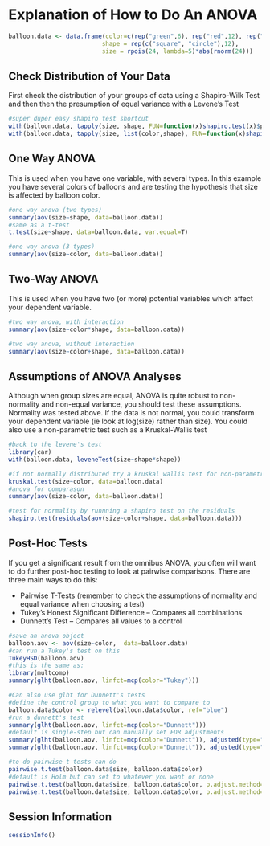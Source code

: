 Explanation of How to Do An ANOVA
===================================

```r
balloon.data <- data.frame(color=c(rep("green",6), rep("red",12), rep("blue",6)),
                          shape = rep(c("square", "circle"),12),
                          size = rpois(24, lambda=5)*abs(rnorm(24)))
```

Check Distribution of Your Data
---------------------------------

First check the distribution of your groups of data using a Shapiro-Wilk Test and then then the presumption of equal variance with a Levene's Test

```r
#super duper easy shapiro test shortcut
with(balloon.data, tapply(size, shape, FUN=function(x)shapiro.test(x)$p.value))
with(balloon.data, tapply(size, list(color,shape), FUN=function(x)shapiro.test(x)$p.value))
```

One Way ANOVA
--------------
This is used when you have one variable, with several types.  In this example you have several colors of balloons and are testing the hypothesis that size is affected by balloon color.

```r
#one way anova (two types)
summary(aov(size~shape, data=balloon.data))
#same as a t-test
t.test(size~shape, data=balloon.data, var.equal=T)

#one way anova (3 types)
summary(aov(size~color, data=balloon.data))
```

Two-Way ANOVA
---------------
This is used when you have two (or more) potential variables which affect your dependent variable.

```r
#two way anova, with interaction
summary(aov(size~color*shape, data=balloon.data))

#two way anova, without interaction
summary(aov(size~color+shape, data=balloon.data))
```

Assumptions of ANOVA Analyses
-------------------------------
Although when group sizes are equal, ANOVA is quite robust to non-normality and non-equal variance, you should test these assumptions.  Normality was tested above.  If the data is not normal, you could transform your dependent variable (ie look at log(size) rather than size).  You could also use a non-parametric test such as a Kruskal-Wallis test

```r
#back to the levene's test
library(car)
with(balloon.data, leveneTest(size~shape*shape))

#if not normally distributed try a kruskal wallis test for non-parametric data
kruskal.test(size~color, data=balloon.data)
#anova for comparason
summary(aov(size~color, data=balloon.data))

#test for normality by runnning a shapiro test on the residuals
shapiro.test(residuals(aov(size~color+shape, data=balloon.data)))
```

Post-Hoc Tests
----------------

If you get a significant result from the omnibus ANOVA, you often will want to do further post-hoc testing to look at pairwise comparisons.  There are three main ways to do this:

* Pairwise T-Tests (remember to check the assumptions of normality and equal variance when choosing a test)
* Tukey's Honest Significant Difference -- Compares all combinations
* Dunnett's Test -- Compares all values to a control

```r
#save an anova object
balloon.aov <- aov(size~color,  data=balloon.data)
#can run a Tukey's test on this
TukeyHSD(balloon.aov)
#this is the same as:
library(multcomp)
summary(glht(balloon.aov, linfct=mcp(color="Tukey")))

#Can also use glht for Dunnett's tests
#define the control group to what you want to compare to
balloon.data$color <- relevel(balloon.data$color, ref="blue")
#run a dunnett's test
summary(glht(balloon.aov, linfct=mcp(color="Dunnett")))
#default is single-step but can manually set FDR adjustments
summary(glht(balloon.aov, linfct=mcp(color="Dunnett")), adjusted(type="BH"))
summary(glht(balloon.aov, linfct=mcp(color="Dunnett")), adjusted(type="bonferroni"))

#to do pairwise t tests can do
pairwise.t.test(balloon.data$size, balloon.data$color)
#default is Holm but can set to whatever you want or none
pairwise.t.test(balloon.data$size, balloon.data$color, p.adjust.method="BH")
pairwise.t.test(balloon.data$size, balloon.data$color, p.adjust.method="none")
```

Session Information
--------------------

```r
sessionInfo()
```